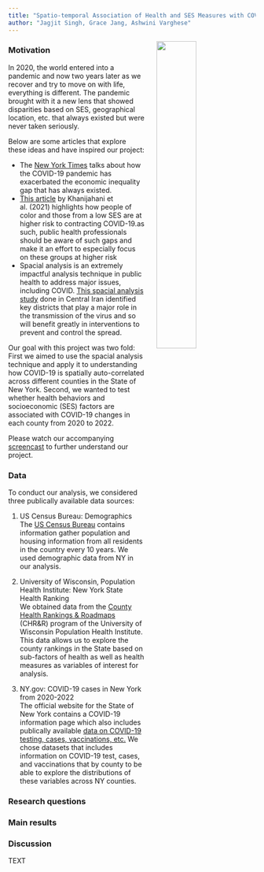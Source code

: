 ```yaml
---
title: "Spatio-temporal Association of Health and SES Measures with COVID-19 Risk in NY"
author: "Jagjit Singh, Grace Jang, Ashwini Varghese" 
---
```


<img src = "./newyork.png" style = "width:40%; float:right; padding-left:25px; padding-bottom:25px">


### Motivation

In 2020, the world entered into a pandemic and now two years later as we recover and try to move on with life, everything is different. The pandemic brought with it a new lens that showed disparities based on SES, geographical location, etc. that always existed but were never taken seriously. 

Below are some articles that explore these ideas and have inspired our project:

* The [New York Times](https://www.nytimes.com/2020/03/15/world/europe/coronavirus-inequality.html) talks about how the COVID-19 pandemic has exacerbated the economic inequality gap that has always existed.
* [This article](https://doi.org/10.1186/s12939-021-01582-4) by Khanijahani et al. (2021) highlights how people of color and those from a low SES are at higher risk to contracting COVID-19.as such, public health professionals should be aware of such gaps and make it an effort to especially focus on these groups at higher risk 
* Spacial analysis is an extremely impactful analysis technique in public health to address major issues, including COVID. [This spacial analysis study](https://doi.org/10.1186/s12889-021-12267-6) done in Central Iran identified key districts that play a major role in the transmission of the virus and so will benefit greatly in interventions to prevent and control the spread. 


Our goal with this project was two fold: First we aimed to use the spacial analysis technique and apply it to understanding how COVID-19 is spatially auto-correlated across different counties in the State of New York. Second, we wanted to test whether health behaviors and socioeconomic (SES) factors are associated with COVID-19 changes in each county from 2020 to 2022.

Please watch our accompanying [screencast](ADD SCREENCAST LINK) to further understand our project.

###  Data

To conduct our analysis, we considered three publically available data sources:

1. US Census Bureau: Demographics<br>
The [US Census Bureau](https://www.census.gov/data.html) contains information gather population and housing information from all residents in the country every 10 years. We used demographic data from NY in our analysis.


2. University of Wisconsin, Population Health Institute: New York State Health Ranking <br>
We obtained data from the [County Health Rankings & Roadmaps](https://www.countyhealthrankings.org/explore-health-rankings/new-york/data-and-resources) (CHR&R) program of the University of Wisconsin Population Health Institute. This data allows us to explore the county rankings in the State based on sub-factors of health as well as health measures as variables of interest for analysis. 


3. NY.gov: COVID-19 cases in New York from 2020-2022 <br>
The official website for the State of New York contains a COVID-19 information page which also includes publically available [data on COVID-19 testing, cases, vaccinations, etc.](https://coronavirus.health.ny.gov/covid-19-data-new-york) We chose datasets that includes information on COVID-19 test, cases, and vaccinations that by county to be able to explore the distributions of these variables across NY counties. 


###  Research questions


### Main results



### Discussion

TEXT
